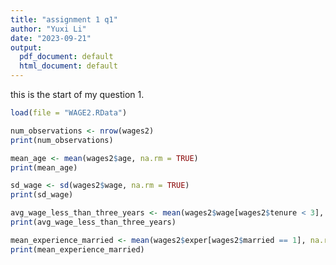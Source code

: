 ```yaml
---
title: "assignment 1 q1"
author: "Yuxi Li"
date: "2023-09-21"
output:
  pdf_document: default
  html_document: default
---
```

this is the start of my question 1.
```r
load(file = "WAGE2.RData")

```


```r
num_observations <- nrow(wages2)
print(num_observations)

```
```r
mean_age <- mean(wages2$age, na.rm = TRUE)
print(mean_age)
```

```r
sd_wage <- sd(wages2$wage, na.rm = TRUE)
print(sd_wage)
```

```r
avg_wage_less_than_three_years <- mean(wages2$wage[wages2$tenure < 3], na.rm = TRUE)
print(avg_wage_less_than_three_years)
```

```r
mean_experience_married <- mean(wages2$exper[wages2$married == 1], na.rm = TRUE)
print(mean_experience_married)
```

